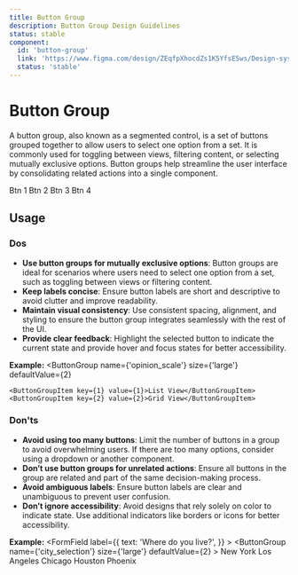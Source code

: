 ```yaml
---
title: Button Group
description: Button Group Design Guidelines
status: stable
component:
  id: 'button-group'
  link: 'https://www.figma.com/design/ZEqfpXhocdZs1K5YfsE5ws/Design-system?node-id=1222-1936'
  status: 'stable'
---
```


# Button Group

A button group, also known as a segmented control, is a set of buttons grouped together to allow users to select one option from a set. 
It is commonly used for toggling between views, filtering content, or selecting mutually exclusive options. 
Button groups help streamline the user interface by consolidating related actions into a single component.

<Section current="design">

<ComponentPreview>
  <ButtonGroup
    name={'opinion_scale'}
    size={'large'}
    defaultValue={2}
  >
    <ButtonGroupItem key={1} value={1}>Btn 1</ButtonGroupItem>
    <ButtonGroupItem key={2} value={2}>Btn 2</ButtonGroupItem>
    <ButtonGroupItem key={3} value={3}>Btn 3</ButtonGroupItem>
    <ButtonGroupItem key={4} value={4}>Btn 4</ButtonGroupItem>
  </ButtonGroup>
</ComponentPreview>

## Usage

### Dos
- **Use button groups for mutually exclusive options**: Button groups are ideal for scenarios where users need to select one option from a set, such as toggling between views or filtering content.
- **Keep labels concise**: Ensure button labels are short and descriptive to avoid clutter and improve readability.
- **Maintain visual consistency**: Use consistent spacing, alignment, and styling to ensure the button group integrates seamlessly with the rest of the UI.
- **Provide clear feedback**: Highlight the selected button to indicate the current state and provide hover and focus states for better accessibility.

**Example:**
<ComponentContainer>
  <ButtonGroup
    name={'opinion_scale'}
    size={'large'}
    defaultValue={2}
  >
    <ButtonGroupItem key={1} value={1}>List View</ButtonGroupItem>
    <ButtonGroupItem key={2} value={2}>Grid View</ButtonGroupItem>
  </ButtonGroup>
</ComponentContainer>

### Don'ts
- **Avoid using too many buttons**: Limit the number of buttons in a group to avoid overwhelming users. If there are too many options, consider using a dropdown or another component.
- **Don’t use button groups for unrelated actions**: Ensure all buttons in the group are related and part of the same decision-making process.
- **Avoid ambiguous labels**: Ensure button labels are clear and unambiguous to prevent user confusion.
- **Don’t ignore accessibility**: Avoid designs that rely solely on color to indicate state. Use additional indicators like borders or icons for better accessibility.

**Example:**
<ComponentContainer>
  <FormField
      label={{
        text: 'Where do you live?',
      }} 
      >
    <ButtonGroup
      name={'city_selection'}
      size={'large'}
      defaultValue={2}
    >
      <ButtonGroupItem key={1} value={1}>New York</ButtonGroupItem>
      <ButtonGroupItem key={2} value={2}>Los Angeles</ButtonGroupItem>
      <ButtonGroupItem key={3} value={3}>Chicago</ButtonGroupItem>
      <ButtonGroupItem key={4} value={4}>Houston</ButtonGroupItem>
      <ButtonGroupItem key={5} value={5}>Phoenix</ButtonGroupItem>
    </ButtonGroup>
  </FormField>
</ComponentContainer>

</Section>
